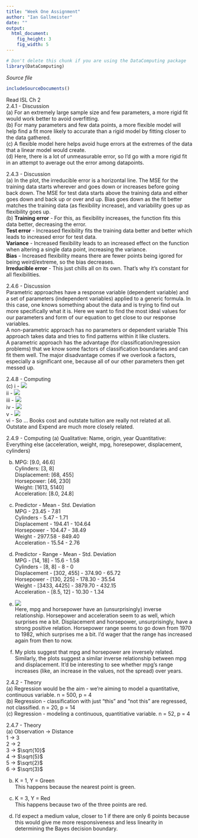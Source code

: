 ---
title: "Week One Assignment"
author: "Ian Gallmeister"
date: ""
output: 
  html_document:
    fig_height: 3
    fig_width: 5
---
<!-- Don't edit in between this line and the one below -->
```{r include=FALSE}
# Don't delete this chunk if you are using the DataComputing package
library(DataComputing)
```
*Source file* 
```{r, results='asis', echo=FALSE}
includeSourceDocuments()
```
<!-- Don't edit the material above this line -->


Read ISL Ch 2  
2.4.1 - Discussion   
(a) For an extremely large sample size and few parameters, a more rigid fit would work better to avoid overfitting.  
(b) For many parameters and few data points, a more flexible model will help find a fit more likely to accurate than a rigid model by fitting closer to the data gathered.  
(c) A flexible model here helps avoid huge errors at the extremes of the data that a linear model would create.  
(d) Here, there is a lot of unmeasurable error, so I'd go with a more rigid fit in an attempt to average out the error among datapoints.

2.4.3 - Discussion   
(a) In the plot, the irreducible error is a horizontal line.  The MSE for the training data starts wherever and goes down or increases before going back down.  The MSE for test data starts above the training data and either goes down and back up or over and up.  Bias goes down as the fit better matches the training data (as flexibility increase), and variability goes up as flexibility goes up.   
(b) **Training error** - For this, as flexibility increases, the function fits this data better, decreasing the error.  
**Test error** - Increased flexibility fits the training data better and better which leads to increased error for test data.  
**Variance** - Increased flexibility leads to an increased effect on the function when altering a single data point, increasing the variance.  
**Bias** - Increased flexibility means there are fewer points being igored for being weird/extreme, so the bias decreases.  
**Irreducible error** - This just chills all on its own.  That's why it's constant for all flexibilities.

2.4.6 - Discussion  
Parametric approaches have a response variable (dependent variable) and a set of parameters (independent variables) applied to a generic formula.  In this case, one knows something about the data and is trying to find out more specifically what it is.  Here we want to find the most ideal values for our parameters and form of our equation to get close to our response variables.  
A non-parametric approach has no parameters or dependent variable  This approach takes data and tries to find patterns within it like clusters.  
A parametric approach has the advantage (for classification/regression problems) that we know some factors of classification boundaries and can fit them well.  The major disadvantage comes if we overlook a factors, especially a significant one, because all of our other parameters then get messed up.   

2.4.8 - Computing  
(c)  i -  ![](W1_c(i).png)  
ii - ![](W1_c(ii).png)  
iii - ![](W1_c(iii).png)  
iv - ![](W1_c(iv).png)  
v - ![](W1_c(v).png)  
vi - So ... Books cost and outstate tuition are really not related at all.  Outstate and Expend are much more closely related.

2.4.9 - Computing 
(a) Qualitative: Name, origin, year
  Quantitative: Everything else (acceleration, weight, mpg, horesepower, displacement, cylinders)  
  
(b) MPG: [9.0, 46.6]  
Cylinders: [3, 8]  
Displacement: [68, 455]  
Horsepower: [46, 230]  
Weight:  [1613, 5140]  
Acceleration: [8.0, 24.8]   

(c) Predictor - Mean - Std. Deviation  
MPG - 23.45 - 7.81   
Cylinders - 5.47 - 1.71  
Displacement - 194.41 - 104.64  
Horsepower - 104.47 - 38.49   
Weight - 2977.58 - 849.40  
Acceleration - 15.54 - 2.76    

(d) Predictor - Range - Mean - Std. Deviation  
MPG - [14, 18] - 15.6 - 1.58     
Cylinders - [8, 8] - 8 - 0   
Displacement - [302, 455] - 374.90 - 65.72   
Horsepower - [130, 225] - 178.30 - 35.54   
Weight - [3433, 4425] - 3879.70 - 432.15   
Acceleration - [8.5, 12] - 10.30 - 1.34  

(e) ![](W1_9(e).png)  
Here, mpg and horsepower have an (unsurprisingly) inverse relationship.  Horsepower and acceleration seem to as well, which surprises me a bit.  Displacement and horsepower, unsurprisingly, have a strong positive relation.  Horsepower range seems to go down from 1970 to 1982, which surprises me a bit.  I'd wager that the range has increased again from then to now.

(f)  My plots suggest that mpg and horsepower are inversely related.  Similarly, the plots suggest a similar inverse relationship between mpg and displacement.  It'd be interesting to see whether mpg's range increases (like, an increase in the values, not the spread) over years.

2.4.2 - Theory  
(a) Regression would be the aim - we're aiming to model a quantitative, continuous variable.  n = 500, p = 4  
(b) Regression - classification with just "this" and "not this" are regressed, not classified.  n = 20, p = 14  
(c) Regression - modeling a continuous, quantitiative variable.  n = 52, p = 4

2.4.7 - Theory  
(a) Observation -> Distance  
1 -> 3  
2 -> 2  
3 -> $\sqrt{10}$  
4 -> $\sqrt{5}$  
5 -> $\sqrt{2}$  
6 -> $\sqrt{3}$

(b) K = 1, Y = Green  
This happens because the nearest point is green.  

(c) K = 3, Y = Red  
This happens because two of the three points are red.

(d) I'd expect a medium value, closer to 1 if there are only 6 points because this would give me more responsiveness and less linearity in determining the Bayes decision boundary.